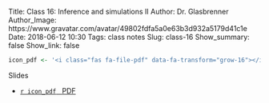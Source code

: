 Title: Class 16: Inference and simulations II
Author: Dr. Glasbrenner
Author_Image: https://www.gravatar.com/avatar/49802fdfa5a0e63b3d932a5179d41c1e
Date: 2018-06-12 10:30
Tags: class notes
Slug: class-16
Show_summary: false
Show_link: false

```r
icon_pdf <- '<i class="fas fa-file-pdf" data-fa-transform="grow-16"></i>&nbsp;'
```

[Slides]{.h3}

::: {.no-bullets}
*   [`r icon_pdf` &nbsp; [PDF]{.card-downloads-format}][slides-pdf]
:::

[slides-pdf]: /doc/class16_slides.pdf
